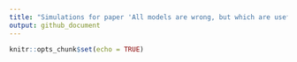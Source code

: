 ```yaml
---
title: "Simulations for paper 'All models are wrong, but which are useful? Estimation of causal effects in randomized and observational studies'"
output: github_document
---
```


```r
knitr::opts_chunk$set(echo = TRUE)
```


